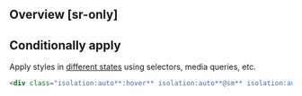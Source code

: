## Overview [sr-only]
<Overview/>

## Conditionally apply
Apply styles in [different states](/docs/states-and-queries) using selectors, media queries, etc.
```html
<div class="isolation:auto**:hover** isolation:auto**@sm** isolation:auto**@dark** isolation:auto**@print**">…</div>
```

